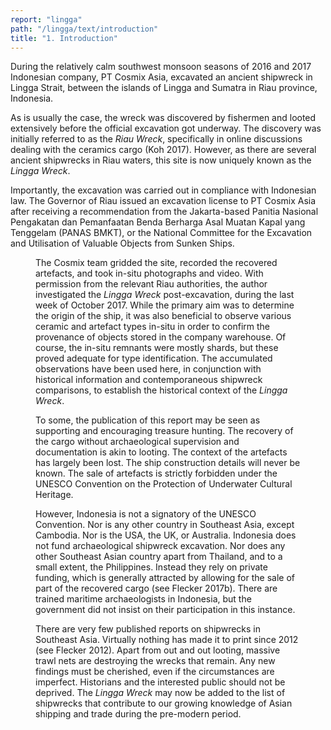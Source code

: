 ```yaml
---
report: "lingga"
path: "/lingga/text/introduction"
title: "1. Introduction"
---
```



During the relatively calm southwest monsoon seasons of 2016 and 2017 Indonesian company, PT Cosmix Asia, excavated an ancient shipwreck in Lingga Strait, between the islands of Lingga and Sumatra in Riau province, Indonesia.

As is usually the case, the wreck was discovered by fishermen and looted extensively before the official excavation got underway. The discovery was initially referred to as the _Riau Wreck_, specifically in online discussions dealing with the ceramics cargo (Koh 2017). However, as there are several ancient shipwrecks in Riau waters, this site is now uniquely known as the _Lingga Wreck_.

Importantly, the excavation was carried out in compliance with Indonesian law. The Governor of Riau issued an excavation license to PT Cosmix Asia after receiving a recommendation from the Jakarta-based Panitia Nasional Pengakatan dan Pemanfaatan Benda Berharga Asal Muatan Kapal yang Tenggelam (PANAS BMKT), or the National Committee for the Excavation and Utilisation of Valuable Objects from Sunken Ships.

<Figure number="1" img="1.jpg" caption="The PT Cosmix Asia excavation team with accompanying Indonesian Navy and Marine Police personnel." />

The Cosmix team gridded the site, recorded the recovered artefacts, and took in-situ photographs and video. With permission from the relevant Riau authorities, the author investigated the _Lingga Wreck_ post-excavation, during the last week of October 2017. While the primary aim was to determine the origin of the ship, it was also beneficial to observe various ceramic and artefact types in-situ in order to confirm the provenance of objects stored in the company warehouse. Of course, the in-situ remnants were mostly shards, but these proved adequate for type identification. The accumulated observations have been used here, in conjunction with historical information and contemporaneous shipwreck comparisons, to establish the historical context of the _Lingga Wreck_.

To some, the publication of this report may be seen as supporting and encouraging treasure hunting. The recovery of the cargo without archaeological supervision and documentation is akin to looting. The context of the artefacts has largely been lost. The ship construction details will never be known. The sale of artefacts is strictly forbidden under the UNESCO Convention on the Protection of Underwater Cultural Heritage.

However, Indonesia is not a signatory of the UNESCO Convention. Nor is any other country in Southeast Asia, except Cambodia. Nor is the USA, the UK, or Australia. Indonesia does not fund archaeological shipwreck excavation. Nor does any other Southeast Asian country apart from Thailand, and to a small extent, the Philippines. Instead they rely on private funding, which is generally attracted by allowing for the sale of part of the recovered cargo (see Flecker 2017b). There are trained maritime archaeologists in Indonesia, but the government did not insist on their participation in this instance.

There are very few published reports on shipwrecks in Southeast Asia. Virtually nothing has made it to print since 2012 (see Flecker 2012). Apart from out and out looting, massive trawl nets are destroying the wrecks that remain. Any new findings must be cherished, even if the circumstances are imperfect. Historians and the interested public should not be deprived. The _Lingga Wreck_ may now be added to the list of shipwrecks that contribute to our growing knowledge of Asian shipping and trade during the pre-modern period.

<Figure number="2" img="2.jpg"  caption="Deck crew tend the divers from the surface support vessel on a rare idyllic day." />

<Figure number="3" img="3.jpg"  caption="Ceramics bathe in the light of day after 900 years at the bottom of the sea." />